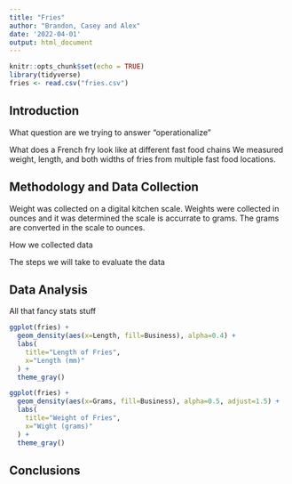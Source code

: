 ```yaml
---
title: "Fries"
author: "Brandon, Casey and Alex"
date: '2022-04-01'
output: html_document
---
```


```r
knitr::opts_chunk$set(echo = TRUE)
library(tidyverse)
fries <- read.csv("fries.csv")
```

## Introduction

What question are we trying to answer "operationalize"

What does a French fry look like at different fast food chains We measured weight, length, and both widths of fries from multiple fast food locations.

## Methodology and Data Collection

Weight was collected on a digital kitchen scale. Weights were collected in ounces and it was determined the scale is accurrate to grams. The grams are converted in the scale to ounces.

How we collected data

The steps we will take to evaluate the data

## Data Analysis
All that fancy stats stuff

```r
ggplot(fries) +
  geom_density(aes(x=Length, fill=Business), alpha=0.4) +
  labs(
    title="Length of Fries",
    x="Length (mm)"
  ) +
  theme_gray()

```

```r

ggplot(fries) +
  geom_density(aes(x=Grams, fill=Business), alpha=0.5, adjust=1.5) +
  labs(
    title="Weight of Fries",
    x="Wight (grams)"
  ) +
  theme_gray()
```



## Conclusions
